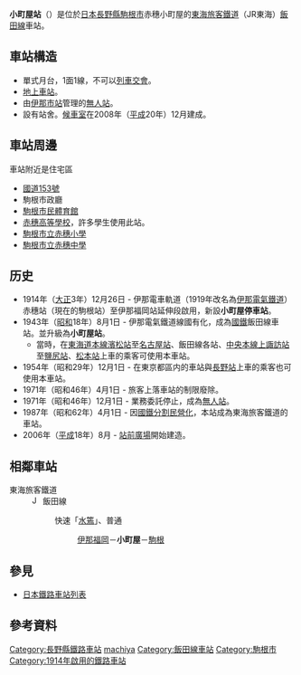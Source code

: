 {{NoteTA|1 = zh:小町屋站; zh-cn:小町屋站; zh-tw:小町屋車站; zh-hk:小町屋站; }}
{{日本車站資訊
|公司色 = #f77321
|文字色 = 
|站名 = 小町屋站
|日文原名 = 小町屋
|平假名 = こまちや
|羅馬拼音 = Komachiya
|電報略號 = コヤ
|所在地 = {{JPN}}[[長野縣|長野縣]][[駒根市|駒根市]]赤穗小町屋
|車站構造 = 地上車站
|月台配置 = 1面1線
|啟用年月日 = 1914年（[[大正|大正]]3年）12月26日
|乘客人數 = 650
|上下車人次 = 
|統計年度 = 2014年
|轉車 = 
|備註 = 
|全寬備註 = [[無人站|無人站]]<br>標高：672米
|adjacent = {{Adjacent stations|system=東海旅客鐵道|line=CD|left=伊那福岡|right=駒根|note-left=1.5km|note-mid=距離[[豐橋站|豐橋]]164.4km|note-right=0.8km}}
}}
'''小町屋站'''（{{jpn|j=小町屋駅|hg=こまちやえき|rm=Komachiya eki|f=y}}）是位於[[日本|日本]][[長野縣|長野縣]][[駒根市|駒根市]]赤穗小町屋的[[東海旅客鐵道|東海旅客鐵道]]（JR東海）[[飯田線|飯田線]]車站。

== 車站構造 ==
*單式月台，1面1線，不可以[[列車交會|列車交會]]。
*[[地上車站|地上車站]]。
*由[[伊那市站|伊那市站]]管理的[[無人站|無人站]]。
*設有站舍。[[候車室|候車室]]在2008年（[[平成|平成]]20年）12月建成。

== 車站周邊 ==
車站附近是住宅區
*[[國道153號|國道153號]]
* 駒根市政廳
* [[駒根市民體育館|駒根市民體育館]]
* [[長野縣赤穗高等學校|赤穗高等學校]]，許多學生使用此站。
* [[駒根市立赤穗小學|駒根市立赤穗小學]]
* [[駒根市立赤穗中學|駒根市立赤穗中學]]

== 历史 ==
* 1914年（[[大正|大正]]3年）12月26日 - 伊那電車軌道（1919年改名為[[伊那電氣鐵道|伊那電氣鐵道]]）赤穗站（現在的駒根站）至伊那福岡站延伸段啟用，新設'''小町屋停車站'''。
* 1943年（[[昭和|昭和]]18年）8月1日 - 伊那電氣鐵道線國有化，成為[[日本國有鐵道|國鐵]]飯田線車站。並升級為'''小町屋站'''。
**當時，在[[東海道本線|東海道本線]][[濱松站|濱松站]]至[[名古屋站|名古屋站]]、飯田線各站、[[中央本線|中央本線]][[上諏訪站|上諏訪站]]至[[鹽尻站|鹽尻站]]、[[松本站|松本站]]上車的乘客可使用本車站。
* 1954年（昭和29年）12月1日 - 在東京都區内的車站與[[長野站|長野站]]上車的乘客也可使用本車站。
* 1971年（昭和46年）4月1日 - 旅客上落車站的制限廢除。
* 1971年（昭和46年）12月1日 - 業務委託停止，成為[[無人站|無人站]]。
* 1987年（昭和62年）4月1日 - 因[[國鐵分割民營化|國鐵分割民營化]]，本站成為東海旅客鐵道的車站。
* 2006年（[[平成|平成]]18年）8月 - [[站前廣場|站前廣場]]開始建造。

== 相鄰車站 ==
; 東海旅客鐵道
: [[File:JR_Central_Iida_Line.svg|15px]] 飯田線
:: {{Color|#0066ff|■}}快速「[[水篶號列車|水篶]]」、{{Color|gray|■}}普通
::: [[伊那福岡站|伊那福岡]]－'''小町屋'''－[[駒根站|駒根]]

== 參見 ==
* [[日本鐵路車站列表|日本鐵路車站列表]]

== 參考資料 ==
{{Reflist}}

{{飯田線}}
{{DEFAULTSORT:Komachiya}}
[[Category:長野縣鐵路車站|Category:長野縣鐵路車站]]
[[Category:日本鐵路車站_Ko|machiya]]
[[Category:飯田線車站|Category:飯田線車站]]
[[Category:駒根市|Category:駒根市]]
[[Category:1914年啟用的鐵路車站|Category:1914年啟用的鐵路車站]]